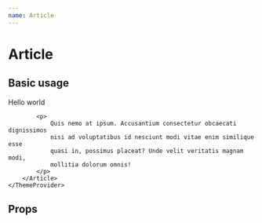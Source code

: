```yaml
---
name: Article
---
```



# Article

## Basic usage

<Playground>
    <ThemeProvider theme={theme}>
        <Article>
            <ArticleTitle>Hello world</ArticleTitle>

            <p>
                Quis nemo at ipsum. Accusantium consectetur obcaecati dignissimos
                nisi ad voluptatibus id nesciunt modi vitae enim similique esse
                quasi in, possimus placeat? Unde velit veritatis magnam modi,
                mollitia dolorum omnis!
            </p>
        </Article>
    </ThemeProvider>

</Playground>

## Props

<Props of={Article} />
